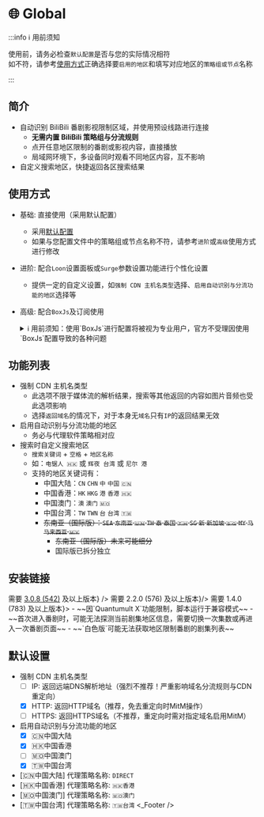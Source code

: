 
# 🌐 Global

:::info ℹ️ 用前须知

使用前，请务必检查`默认配置`是否与您的实际情况相符  
如不符，请参考[使用方式](#使用方式)正确选择要`启用的地区`和填写对应地区的`策略组或节点`名称  

:::

## 简介
* 自动识别 BiliBili 番剧影视限制区域，并使用预设线路进行连接
  * **无需内置 BiliBili 策略组与分流规则**
  * 点开任意地区限制的番剧或影视内容，直接播放
  * 局域网环境下，多设备同时观看不同地区内容，互不影响
* 自定义搜索地区，快捷返回各区搜索结果

## 使用方式
* 基础: 直接使用（采用默认配置）
  * 采用[默认配置](#默认设置)
  * 如果与您配置文件中的策略组或节点名称不符，请参考`进阶`或`高级`使用方式进行修改
* 进阶: 配合`Loon`设置面板或`Surge`参数设置功能进行个性化设置
  * 提供一定的自定义设置，如`强制 CDN 主机名类型`选择、`启用自动识别与分流功能的地区`选择等
* 高级: 配合`BoxJs`及订阅使用
  <details>
  <summary>ℹ️ 用前须知：使用`BoxJs`进行配置将被视为专业用户，官方不受理因使用`BoxJs`配置导致的各种问题</summary>

  1. 安装`BoxJs`插件并更新引用资源或脚本:
     * 安装方法及下载链接详见: [🧰 BoxJs](./box-js)
  2. 在`BoxJs`的配置面板中进行个性化设置:
    1. 浏览器访问[BoxJs.com](http://boxjs.com)
    2. 在[`应用`](http://boxjs.com/#/app)页面点开`📺 BiliBili`折叠
    3. 在[`📺 BiliBili: Global`](http://boxjs.com/#/app/BiliBili.Global)根据需要填写您的设置信息
  </details>

## 功能列表
* 强制 CDN 主机名类型
  * 此选项不限于媒体流的解析结果，搜索等其他返回的内容如图片音频也受此选项影响
  * 选择`返回域名`的情况下，对于本身无`域名`只有`IP`的返回结果无效
* 启用自动识别与分流功能的地区
  * 务必与代理软件策略相对应
* 搜索时自定义搜索地区
  * `搜索关键词` + `空格` + `地区名称`
  * 如：`电锯人 🇭🇰` 或 `辉夜 台湾` 或 `尼尔 港`
  * 支持的地区关键词有：
    * 中国大陆：`CN` `CHN` `中` `中国` `🇨🇳`
    * 中国香港：`HK` `HKG` `港` `香港` `🇭🇰`
    * 中国澳门：`澳` `澳门` `🇲🇴`
    * 中国台湾：`TW` `TWN` `台` `台湾` `🇹🇼`
    * ~~东南亚（国际版）：`SEA` `东南亚` `🇺🇳` `TH` `泰` `泰国` `🇹🇭` `SG` `新` `新加坡` `🇸🇬` `MY` `马` `马来西亚` `🇲🇾`~~
      * ~~东南亚（国际版）未来可能细分~~
      * 国际版已拆分独立

## 安装链接

<ModuleInstall urlPrefix="https://github.com/BiliUniverse/Global/releases/latest/download/">
  <ModuleInstall.Tab type="loon">
    <ModuleInstall.Item url="BiliBili.Global.plugin" badge={<>需要 <a href="https://t.me/LoonNews/948" target="_blank">3.0.8 (542)</a> 及以上版本</>} />
  </ModuleInstall.Tab>
  <ModuleInstall.Tab type="surge">
    <ModuleInstall.Item url="BiliBili.Global.sgmodule"/>
  </ModuleInstall.Tab>
  <ModuleInstall.Tab type="stash">
    <ModuleInstall.Item url="BiliBili.Global.stoverride" badge={<>需要 2.2.0 (576) 及以上版本</>}/>
  </ModuleInstall.Tab>
  <ModuleInstall.Tab type="egern">
    <ModuleInstall.Item url="BiliBili.Global.yaml"/>
  </ModuleInstall.Tab>
  <ModuleInstall.Tab type="qx">
    <ModuleInstall.Item url="BiliBili.Global.snippet" badge={<>需要 1.4.0 (783) 及以上版本</>}>
      - ~~因`Quantumult X`功能限制，脚本运行于兼容模式~~
        - ~~首次进入番剧时，可能无法探测当前剧集地区信息，需要切换一次集数或再进入一次番剧页面~~
        - ~~`白色版`可能无法获取地区限制番剧的剧集列表~~
    </ModuleInstall.Item>
  </ModuleInstall.Tab>
</ModuleInstall>

## 默认设置
* 强制 CDN 主机名类型
  * [ ] IP: 返回远端DNS解析地址（强烈不推荐！严重影响域名分流规则与CDN重定向）
  * [x] HTTP: 返回HTTP域名（推荐，免去重定向时MitM操作）
  * [ ] HTTPS: 返回HTTPS域名（不推荐，重定向时需对指定域名启用MitM）
* 启用自动识别与分流功能的地区
  * [x] 🇨🇳中国大陆
  * [x] 🇭🇰中国香港
  * [ ] 🇲🇴中国澳门
  * [x] 🇹🇼中国台湾
* [🇨🇳中国大陆] 代理策略名称: `DIRECT`
* [🇭🇰中国香港] 代理策略名称: `🇭🇰香港`
* [🇲🇴中国澳门] 代理策略名称: `🇲🇴澳门`
* [🇹🇼中国台湾] 代理策略名称: `🇹🇼台湾`
<_Footer />
